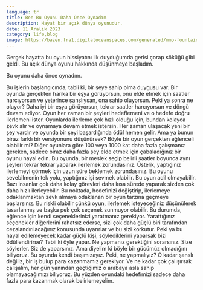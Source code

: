 ```yaml
---
language: tr
title: Ben Bu Oyunu Daha Önce Oynadım
description: Hayat bir açık dünya oyunudur.
date: 11 Aralık 2023
category: life,blog
image: https://bazen.fra1.digitaloceanspaces.com/generated/mmo-fountain.webp
---
```


<Paragraph>Gerçek hayatta bu oyun hissiyatını ilk duyduğumda gerisi çorap söküğü gibi geldi. Bu açık dünya oyunu hakkında düşünmeye başladım.</Paragraph>

<Paragraph>Bu oyunu daha önce oynadım.</Paragraph>

<Paragraph>
Bu işlerin başlangıcında, tabii ki, bir şeye sahip olma duygusu var. Bir oyunda gerçekten harika bir eşya görüyorsun, onu elde etmek için saatler harcıyorsun ve yeterince şanslıysan, ona sahip oluyorsun. Peki ya sonra ne oluyor? Daha iyi bir eşya görüyorsun, tekrar saatler harcıyorsun ve döngü devam ediyor. Oyun her zaman bir şeyleri hedeflemeni ve o hedefe doğru ilerlemeni ister. Oyunlarda ilerleme çok hızlı olduğu için, bundan kolayca zevk alır ve oynamaya devam etmek istersin. Her zaman ulaşacak yeni bir şey vardır ve oyunda bir şeyi başardığında ödül hemen gelir. Ama ya bunun biraz farklı bir versiyonunu düşünürsek?
</Paragraph>

<Paragraph>
Böyle bir oyun gerçekten eğlenceli olabilir mi? Diğer oyunlara göre 100 veya 1000 kat daha fazla çalışmanız gereken, sadece biraz daha fazla şey elde etmek için çabaladığınız bir oyunu hayal edin. Bu oyunda, bir meslek seçip belirli saatler boyunca aynı şeyleri tekrar tekrar yaparak ilerlemek zorundasınız. Üstelik, yaptığınız ilerlemeyi görmek için uzun süre beklemek zorundasınız. Bu oyunu sevebilmenin tek yolu, yaptığınız işi sevmek olabilir. Bu oyun adil olmayabilir. Bazı insanlar çok daha kolay görevleri daha kısa sürede yaparak sizden çok daha hızlı ilerleyebilir. Bu noktada, hedefinizi değiştirip, ilerlemeye odaklanmaktan zevk almaya odaklanan bir oyun tarzına geçmeye başlarsınız. Bu riskli olabilir çünkü oyun, ilerlemek isteyeceğiniz düşünülerek tasarlanmış ve başka pek çok seçenek sunmuyor olabilir.
</Paragraph>

<Paragraph>
Bu durumda, eğlence için kendi seçeneklerinizi yaratmanız gerekiyor. Yarattığınız seçenekler diğerlerini rahatsız ederse, sizi çok daha güçlü biri tarafından cezalandırılacağınız konusunda uyarırlar ve bu sizi korkutur. Peki ya bu hayal edilemeyecek kadar güçlü kişi, söylediklerini yaparsak bizi ödüllendirirse? Tabii ki öyle yapar. Ne yapmanız gerektiğini sorarsınız. Size söylerler. Siz de yaparsınız. Ama diyelim ki böyle bir gücümüz olmadığını biliyoruz. Bu oyunda kendi başımızayız. Peki, ne yapmalıyız? O kadar şanslı değiliz, bir iş bulup para kazanmamız gerekiyor. Ve ne kadar çok çalışırsak çalışalım, her gün yanından geçtiğimiz o arabaya asla sahip olamayacağımızı biliyoruz. Bu yüzden oyundaki hedefimizi sadece daha fazla para kazanmak olarak belirlemeyelim.
</Paragraph>